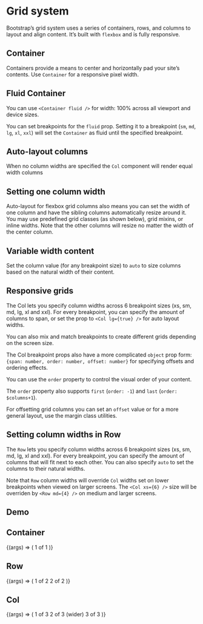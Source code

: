 <!-- Grid.mdx -->


<Meta
    title="Bootstrap/Layout/Grid"
    component={Container}
/>

# Grid system
Bootstrap’s grid system uses a series of containers, rows, and columns to layout and align content.
It’s built with ```flexbox``` and is fully responsive.

## Container
Containers provide a means to center and horizontally pad your site’s contents.
Use ```Container``` for a responsive pixel width.

<Canvas>
    <Story name="GridContainer" story={stories.GridContainer} />
</Canvas>

## Fluid Container
You can use ```<Container fluid />``` for width: 100% across all viewport and device sizes.

<Canvas>
    <Story name="FluidContainer" story={stories.FluidContainer} />
</Canvas>

You can set breakpoints for the ```fluid``` prop.
Setting it to a breakpoint (```sm```, ```md```, ```lg```, ```xl```, ```xxl```) will set the ```Container```
as fluid until the specified breakpoint.

<Canvas>
    <Story name="FluidContainerWithProp" story={stories.FluidContainerWithProp} />
</Canvas>

## Auto-layout columns
When no column widths are specified the ```Col``` component will render equal width columns
<Canvas>
    <Story name="AutoLayoutColumn" story={stories.AutoLayoutColumn} />
</Canvas>

## Setting one column width
Auto-layout for flexbox grid columns also means you can set the width of one column and have the
sibling columns automatically resize around it. You may use predefined grid classes (as shown below),
grid mixins, or inline widths. Note that the other columns will resize no matter the width of the center column.

<Canvas>
    <Story name="OneColumnWidth" story={stories.OneColumnWidth} />
</Canvas>

## Variable width content
Set the column value (for any breakpoint size) to ```auto``` to size columns based on the natural width of their content.

<Canvas>
    <Story name="VariableWidthContent" story={stories.VariableWidthContent} />
</Canvas>

## Responsive grids

The Col lets you specify column widths across 6 breakpoint sizes (xs, sm, md, lg, xl and xxl).
For every breakpoint, you can specify the amount of columns to span,
or set the prop to ```<Col lg={true} />``` for auto layout widths.

<Canvas>
    <Story name="ResponsiveGrid" story={stories.ResponsiveGrid} />
</Canvas>

You can also mix and match breakpoints to create different grids depending on the screen size.

<Canvas>
    <Story name="ResponsiveGridWithBreakpoints" story={stories.ResponsiveGridWithBreakpoints} />
</Canvas>

The Col breakpoint props also have a more complicated ```object```
prop form: ```{span: number, order: number, offset: number}``` for specifying offsets and ordering effects.

You can use the ```order``` property to control the visual order of your content.

<Canvas>
    <Story name="ResponsiveGridWithOrderFirstVariant" story={stories.ResponsiveGridWithOrderFirstVariant} />
</Canvas>

The ```order``` property also supports ```first``` (```order: -1```) and ```last``` (```order: $columns+1```).

<Canvas>
    <Story name="ResponsiveGridWithOrderSecondVariant" story={stories.ResponsiveGridWithOrderSecondVariant} />
</Canvas>

For offsetting grid columns you can set an ```offset``` value or for a more general layout, use the margin class utilities.

<Canvas>
    <Story name="ResponsiveGridWithOffset" story={stories.ResponsiveGridWithOffset} />
</Canvas>

## Setting column widths in Row
The ```Row``` lets you specify column widths across 6 breakpoint sizes (xs, sm, md, lg, xl and xxl).
For every breakpoint, you can specify the amount of columns that will fit next to each other.
You can also specify ```auto``` to set the columns to their natural widths.

<Canvas>
    <Story name="ColumnWidthInRow" story={stories.ColumnWidthInRow} />
</Canvas>

Note that ```Row``` column widths will override ```Col``` widths set on lower breakpoints when viewed on larger screens.
The ```<Col xs={6} />``` size will be overriden by ```<Row md={4} />``` on medium and larger screens.

<Canvas>
    <Story name="ColumnWidthInRowOverride" story={stories.ColumnWidthInRowOverride} />
</Canvas>


## Demo
## Container

<Canvas>
    <Story
        name="ContainerDemo"
        args={{
            fluid: true,
        }}
        argTypes={containerArgTypes}>
        {(args) => (
            <Container {...args}>
                <Row className="bg-light border">
                    <Col md={3}>1 of 1</Col>
                </Row>
            </Container>
        )}
    </Story>
</Canvas>

<ArgsTable story="ContainerDemo" />

## Row

<Canvas>
    <Story
        name="RowDemo"
        args={{
            xs: '2',
            md: '5',
            lg: '6',
        }}
        argTypes={rowArgTypes}>
        {(args) => (
            <Container>
                <Row {...args}>
                    <Col className="bg-light border">1 of 2</Col>
                    <Col className="bg-light border">2 of 2</Col>
                </Row>
            </Container>
        )}
    </Story>
</Canvas>

<ArgsTable story="RowDemo" />

## Col

<Canvas>
    <Story
        name="ColumnDemo"
        args={{
            xs: '2',
        }}
        argTypes={columnArgTypes}>
        {(args) => (
            <Container>
                <Row>
                    <Col className="bg-light border">1 of 3</Col>
                    <Col {...args} className="bg-light border">
                        2 of 3 (wider)
                    </Col>
                    <Col className="bg-light border">3 of 3</Col>
                </Row>
            </Container>
        )}
    </Story>
</Canvas>

<ArgsTable story="ColumnDemo" />
